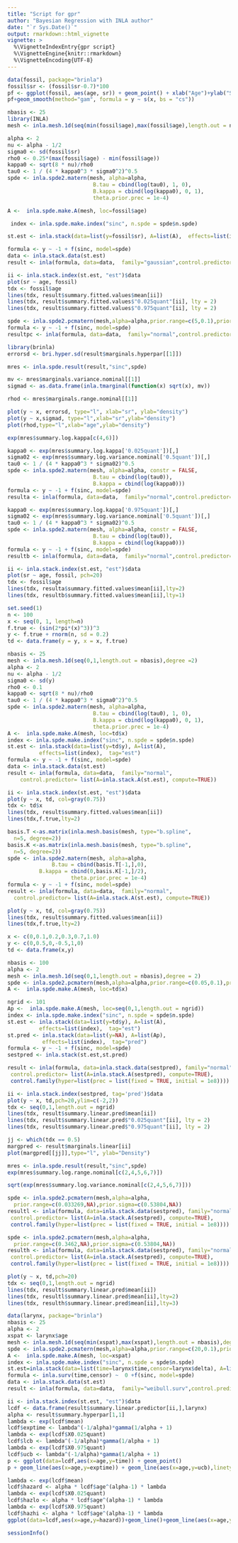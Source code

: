 ```yaml
---
title: "Script for gpr"
author: "Bayesian Regression with INLA author"
date: "`r Sys.Date()`"
output: rmarkdown::html_vignette
vignette: >
  %\VignetteIndexEntry{gpr script}
  %\VignetteEngine{knitr::rmarkdown}
  %\VignetteEncoding{UTF-8}
---
```


```r
data(fossil, package="brinla")
fossil$sr <- (fossil$sr-0.7)*100
pf <- ggplot(fossil, aes(age, sr)) + geom_point() + xlab("Age")+ylab("Strontium Ratio")
pf+geom_smooth(method="gam", formula = y ~ s(x, bs = "cs"))
```
```r
nbasis <- 25
library(INLA)
mesh <- inla.mesh.1d(seq(min(fossil$age),max(fossil$age),length.out = nbasis),degree =2)
```
```r
alpha <- 2
nu <- alpha - 1/2
sigma0 <- sd(fossil$sr)
rho0 <- 0.25*(max(fossil$age) - min(fossil$age))
kappa0 <- sqrt(8 * nu)/rho0
tau0 <- 1 / (4 * kappa0^3 * sigma0^2)^0.5
spde <- inla.spde2.matern(mesh, alpha=alpha,
                           B.tau = cbind(log(tau0), 1, 0),
                           B.kappa = cbind(log(kappa0), 0, 1),
                           theta.prior.prec = 1e-4)
```
```r
A <-  inla.spde.make.A(mesh, loc=fossil$age)
```
```r
 index <- inla.spde.make.index("sinc", n.spde = spde$n.spde)
```
```r
st.est <- inla.stack(data=list(y=fossil$sr), A=list(A),  effects=list(index),  tag="est")
```
```r
formula <- y ~ -1 + f(sinc, model=spde)
data <- inla.stack.data(st.est)
result <- inla(formula, data=data,  family="gaussian",control.predictor= list(A=inla.stack.A(st.est), compute=TRUE))
```
```r
ii <- inla.stack.index(st.est, "est")$data
plot(sr ~ age, fossil)
tdx <- fossil$age
lines(tdx, result$summary.fitted.values$mean[ii])
lines(tdx, result$summary.fitted.values$"0.025quant"[ii], lty = 2)
lines(tdx, result$summary.fitted.values$"0.975quant"[ii], lty = 2)
```
```r
spde <- inla.spde2.pcmatern(mesh,alpha=alpha,prior.range=c(5,0.1),prior.sigma=c(2,0.1))
formula <- y ~ -1 + f(sinc, model=spde)
resultpc <- inla(formula, data=data,  family="normal",control.predictor= list(A=inla.stack.A(st.est), compute=TRUE))
```
```r
library(brinla)
errorsd <- bri.hyper.sd(result$marginals.hyperpar[[1]])
```
```r
mres <- inla.spde.result(result,"sinc",spde)
```
```r
mv <- mres$marginals.variance.nominal[[1]]
sigmad <- as.data.frame(inla.tmarginal(function(x) sqrt(x), mv))
```
```r
rhod <- mres$marginals.range.nominal[[1]]
```
```r
plot(y ~ x, errorsd, type="l", xlab="sr", ylab="density")
plot(y ~ x,sigmad, type="l",xlab="sr",ylab="density")
plot(rhod,type="l",xlab="age",ylab="density")
```
```r
exp(mres$summary.log.kappa[c(4,6)])
```
```r
kappa0 <- exp(mres$summary.log.kappa['0.025quant'])[,]
sigma02 <- exp(mres$summary.log.variance.nominal['0.5quant'])[,]
tau0 <- 1 / (4 * kappa0^3 * sigma02)^0.5
spde <- inla.spde2.matern(mesh, alpha=alpha, constr = FALSE,
                           B.tau = cbind(log(tau0)),
                           B.kappa = cbind(log(kappa0)))
formula <- y ~ -1 + f(sinc, model=spde)
resulta <- inla(formula, data=data,  family="normal",control.predictor= list(A=inla.stack.A(st.est),compute=TRUE))
```
```r
kappa0 <- exp(mres$summary.log.kappa['0.975quant'])[,]
sigma02 <- exp(mres$summary.log.variance.nominal['0.5quant'])[,]
tau0 <- 1 / (4 * kappa0^3 * sigma02)^0.5
spde <- inla.spde2.matern(mesh, alpha=alpha, constr = FALSE,
                           B.tau = cbind(log(tau0)),
                           B.kappa = cbind(log(kappa0)))
formula <- y ~ -1 + f(sinc, model=spde)
resultb <- inla(formula, data=data,  family="normal",control.predictor= list(A=inla.stack.A(st.est),compute=TRUE))
```
```r
ii <- inla.stack.index(st.est, "est")$data
plot(sr ~ age, fossil, pch=20)
tdx <- fossil$age
lines(tdx, resulta$summary.fitted.values$mean[ii],lty=2)
lines(tdx, resultb$summary.fitted.values$mean[ii],lty=1)
```
```r
set.seed(1)
n <- 100
x <- seq(0, 1, length=n)
f.true <- (sin(2*pi*(x)^3))^3
y <- f.true + rnorm(n, sd = 0.2)
td <- data.frame(y = y, x = x, f.true)
```
```r
nbasis <- 25
mesh <- inla.mesh.1d(seq(0,1,length.out = nbasis),degree =2)
alpha <- 2
nu <- alpha - 1/2
sigma0 <- sd(y)
rho0 <- 0.1
kappa0 <- sqrt(8 * nu)/rho0
tau0 <- 1 / (4 * kappa0^3 * sigma0^2)^0.5
spde <- inla.spde2.matern(mesh, alpha=alpha,
                           B.tau = cbind(log(tau0), 1, 0),
                           B.kappa = cbind(log(kappa0), 0, 1),
                           theta.prior.prec = 1e-4)
A <-  inla.spde.make.A(mesh, loc=td$x)
index <- inla.spde.make.index("sinc", n.spde = spde$n.spde)
st.est <- inla.stack(data=list(y=td$y), A=list(A),
          effects=list(index),  tag="est")
formula <- y ~ -1 + f(sinc, model=spde)
data <- inla.stack.data(st.est)
result <- inla(formula, data=data,  family="normal",
    control.predictor= list(A=inla.stack.A(st.est), compute=TRUE))
```
```r
ii <- inla.stack.index(st.est, "est")$data
plot(y ~ x, td, col=gray(0.75))
tdx <- td$x
lines(tdx, result$summary.fitted.values$mean[ii])
lines(tdx,f.true,lty=2)
```
```r
basis.T <-as.matrix(inla.mesh.basis(mesh, type="b.spline",
  n=5, degree=2))
basis.K <-as.matrix(inla.mesh.basis(mesh, type="b.spline",
  n=5, degree=2))
spde <- inla.spde2.matern(mesh, alpha=alpha,
              B.tau = cbind(basis.T[-1,],0),
          B.kappa = cbind(0,basis.K[-1,]/2),
                    theta.prior.prec = 1e-4)
formula <- y ~ -1 + f(sinc, model=spde)
result <- inla(formula, data=data,  family="normal",
  control.predictor= list(A=inla.stack.A(st.est), compute=TRUE))
```
```r
plot(y ~ x, td, col=gray(0.75))
lines(tdx, result$summary.fitted.values$mean[ii])
lines(tdx,f.true,lty=2)
```
```r
x <- c(0,0.1,0.2,0.3,0.7,1.0)
y <- c(0,0.5,0,-0.5,1,0)
td <- data.frame(x,y)
```
```r
nbasis <- 100
alpha <- 2
mesh <- inla.mesh.1d(seq(0,1,length.out = nbasis),degree = 2)
spde <- inla.spde2.pcmatern(mesh,alpha=alpha,prior.range=c(0.05,0.1),prior.sigma=c(5,0.05))
A <-  inla.spde.make.A(mesh, loc=td$x)
```
```r
ngrid <- 101
Ap <-  inla.spde.make.A(mesh, loc=seq(0,1,length.out = ngrid))
index <- inla.spde.make.index("sinc", n.spde = spde$n.spde)
st.est <- inla.stack(data=list(y=td$y), A=list(A),
          effects=list(index),  tag="est")
st.pred <- inla.stack(data=list(y=NA), A=list(Ap),
           effects=list(index),  tag="pred")
formula <- y ~ -1 + f(sinc, model=spde)
sestpred <- inla.stack(st.est,st.pred)
```
```r
result <- inla(formula, data=inla.stack.data(sestpred), family="normal",
 control.predictor= list(A=inla.stack.A(sestpred), compute=TRUE),
 control.family(hyper=list(prec = list(fixed = TRUE, initial = 1e8))))
```
```r
ii <- inla.stack.index(sestpred, tag='pred')$data
plot(y ~ x, td,pch=20,ylim=c(-2,2))
tdx <- seq(0,1,length.out = ngrid)
lines(tdx, result$summary.linear.pred$mean[ii])
lines(tdx, result$summary.linear.pred$"0.025quant"[ii], lty = 2)
lines(tdx, result$summary.linear.pred$"0.975quant"[ii], lty = 2)
```
```r
jj <- which(tdx == 0.5)
margpred <- result$marginals.linear[ii]
plot(margpred[[jj]],type="l", ylab="Density")
```
```r
mres <- inla.spde.result(result,"sinc",spde)
exp(mres$summary.log.range.nominal[c(2,4,5,6,7)])
```
```r
sqrt(exp(mres$summary.log.variance.nominal[c(2,4,5,6,7)]))
```
```r
spde <- inla.spde2.pcmatern(mesh,alpha=alpha,
  prior.range=c(0.033269,NA),prior.sigma=c(0.53804,NA))
resultl <- inla(formula, data=inla.stack.data(sestpred), family="normal",
 control.predictor= list(A=inla.stack.A(sestpred), compute=TRUE),
 control.family(hyper=list(prec = list(fixed = TRUE, initial = 1e8))))
```
```r
spde <- inla.spde2.pcmatern(mesh,alpha=alpha,
  prior.range=c(0.3462,NA),prior.sigma=c(0.53804,NA))
resulth <- inla(formula, data=inla.stack.data(sestpred), family="normal",
 control.predictor= list(A=inla.stack.A(sestpred), compute=TRUE),
 control.family(hyper=list(prec = list(fixed = TRUE, initial = 1e8))))
```
```r
plot(y ~ x, td,pch=20)
tdx <- seq(0,1,length.out = ngrid)
lines(tdx, result$summary.linear.pred$mean[ii])
lines(tdx, resultl$summary.linear.pred$mean[ii],lty=2)
lines(tdx, resulth$summary.linear.pred$mean[ii],lty=3)
```
```r
data(larynx, package="brinla")
nbasis <- 25
alpha <- 2
xspat <- larynx$age
mesh <- inla.mesh.1d(seq(min(xspat),max(xspat),length.out = nbasis),degree =2)
spde <- inla.spde2.pcmatern(mesh,alpha=alpha,prior.range=c(20,0.1),prior.sigma=c(10,0.05))
A <-  inla.spde.make.A(mesh, loc=xspat)
index <- inla.spde.make.index("sinc", n.spde = spde$n.spde)
st.est=inla.stack(data=list(time=larynx$time,censor=larynx$delta), A=list(A),  effects=list(index),  tag="est")
formula <- inla.surv(time,censor) ~  0 +f(sinc, model=spde)
data <- inla.stack.data(st.est)
result <- inla(formula, data=data,  family="weibull.surv",control.predictor= list(A=inla.stack.A(st.est), compute=TRUE))
```
```r
ii <- inla.stack.index(st.est, "est")$data
lcdf <- data.frame(result$summary.linear.predictor[ii,],larynx)
alpha <- result$summary.hyperpar[1,1]
lambda <- exp(lcdf$mean)
lcdf$exptime <- lambda^(-1/alpha)*gamma(1/alpha + 1)
lambda <- exp(lcdf$X0.025quant)
lcdf$lcb <- lambda^(-1/alpha)*gamma(1/alpha + 1)
lambda <- exp(lcdf$X0.975quant)
lcdf$ucb <- lambda^(-1/alpha)*gamma(1/alpha + 1)
p <- ggplot(data=lcdf,aes(x=age,y=time)) + geom_point()
p + geom_line(aes(x=age,y=exptime)) + geom_line(aes(x=age,y=ucb),linetype=2) + geom_line(aes(x=age,y=lcb),linetype=2)
```
```r
lambda <- exp(lcdf$mean)
lcdf$hazard <- alpha * lcdf$age^(alpha-1) * lambda
lambda <- exp(lcdf$X0.025quant)
lcdf$hazlo <- alpha * lcdf$age^(alpha-1) * lambda
lambda <- exp(lcdf$X0.975quant)
lcdf$hazhi <- alpha * lcdf$age^(alpha-1) * lambda
ggplot(data=lcdf,aes(x=age,y=hazard))+geom_line()+geom_line(aes(x=age,y=hazlo),lty=2)+geom_line(aes(x=age,y=hazhi),lty=2)
```
```r
sessionInfo()
```
